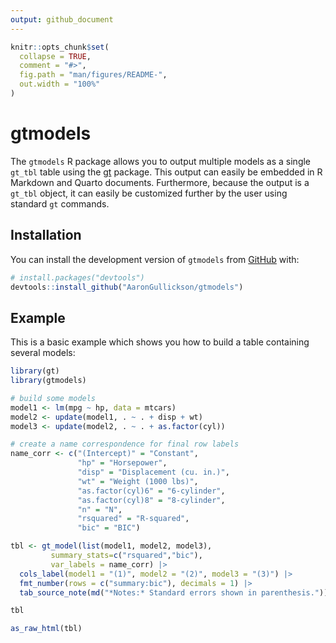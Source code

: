 ```yaml
---
output: github_document
---
```


<!-- README.md is generated from README.Rmd. Please edit that file -->

```r
knitr::opts_chunk$set(
  collapse = TRUE,
  comment = "#>",
  fig.path = "man/figures/README-",
  out.width = "100%"
)
``` 

# gtmodels

<!-- badges: start -->
<!-- badges: end -->

The `gtmodels` R package allows you to output multiple models as a single `gt_tbl` table using the [gt](https://gt.rstudio.com/) package. This output can easily be embedded in R Markdown and Quarto documents. Furthermore, because the output is a `gt_tbl` object, it can easily be customized further by the user using standard `gt` commands. 

## Installation

You can install the development version of `gtmodels` from [GitHub](https://github.com/) with:

``` r
# install.packages("devtools")
devtools::install_github("AaronGullickson/gtmodels")
```

## Example

This is a basic example which shows you how to build a table containing several models:

```r
library(gt)
library(gtmodels)

# build some models
model1 <- lm(mpg ~ hp, data = mtcars)
model2 <- update(model1, . ~ . + disp + wt)
model3 <- update(model2, . ~ . + as.factor(cyl))

# create a name correspondence for final row labels
name_corr <- c("(Intercept)" = "Constant",
               "hp" = "Horsepower",
               "disp" = "Displacement (cu. in.)",
               "wt" = "Weight (1000 lbs)",
               "as.factor(cyl)6" = "6-cylinder",
               "as.factor(cyl)8" = "8-cylinder",
               "n" = "N",
               "rsquared" = "R-squared",
               "bic" = "BIC")

tbl <- gt_model(list(model1, model2, model3),
         summary_stats=c("rsquared","bic"),
         var_labels = name_corr) |>
  cols_label(model1 = "(1)", model2 = "(2)", model3 = "(3)") |>
  fmt_number(rows = c("summary:bic"), decimals = 1) |>
  tab_source_note(md("*Notes:* Standard errors shown in parenthesis."))

tbl
```

```r
as_raw_html(tbl)
```

